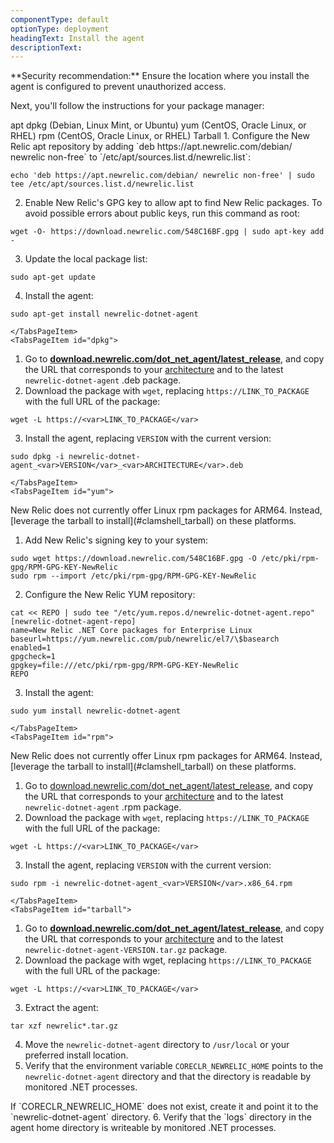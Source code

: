 ```yaml
---
componentType: default
optionType: deployment
headingText: Install the agent
descriptionText: 
---
```


<Callout variant="caution">
  **Security recommendation:** Ensure the location where you install the agent is configured to prevent unauthorized access.
</Callout>

Next, you'll follow the instructions for your package manager:

<Tabs>
  <TabsBar>
    <TabsBarItem id="apt">apt</TabsBarItem>       
    <TabsBarItem id="dpkg">dpkg (Debian, Linux Mint, or Ubuntu)</TabsBarItem>
    <TabsBarItem id="yum">yum (CentOS, Oracle Linux, or RHEL)</TabsBarItem>
    <TabsBarItem id="rpm">rpm (CentOS, Oracle Linux, or RHEL)</TabsBarItem>
    <TabsBarItem id="tarball">Tarball</TabsBarItem> 
  </TabsBar>

  <TabsPages>
    <TabsPageItem id="apt">
1. Configure the New Relic apt repository by adding `deb https://apt.newrelic.com/debian/ newrelic non-free` to `/etc/apt/sources.list.d/newrelic.list`:

  ```
  echo 'deb https://apt.newrelic.com/debian/ newrelic non-free' | sudo tee /etc/apt/sources.list.d/newrelic.list
  ```
2. Enable New Relic's GPG key to allow apt to find New Relic packages. To avoid possible errors about public keys, run this command as root:

  ```
  wget -O- https://download.newrelic.com/548C16BF.gpg | sudo apt-key add -
  ```
3. Update the local package list:

  ```
  sudo apt-get update
  ```
4. Install the agent:

  ```
  sudo apt-get install newrelic-dotnet-agent
  ```
    </TabsPageItem>
    <TabsPageItem id="dpkg">
1. Go to **[download.newrelic.com/dot_net_agent/latest_release](https://download.newrelic.com/dot_net_agent/latest_release/)**, and copy the URL that corresponds to your [architecture](/docs/agents/net-agent/getting-started/compatibility-requirements-net-agent#architecture) and to the latest `newrelic-dotnet-agent` .deb package.
2. Download the package with `wget`, replacing `https://LINK_TO_PACKAGE` with the full URL of the package:

  ```
  wget -L https://<var>LINK_TO_PACKAGE</var>
  ```
3. Install the agent, replacing `VERSION` with the current version:

  ```
  sudo dpkg -i newrelic-dotnet-agent_<var>VERSION</var>_<var>ARCHITECTURE</var>.deb
  ```
    </TabsPageItem>
    <TabsPageItem id="yum">
<Callout variant="important">
  New Relic does not currently offer Linux rpm packages for ARM64. Instead, [leverage the tarball to install](#clamshell_tarball) on these platforms.
</Callout>

1. Add New Relic's signing key to your system:
  ```
  sudo wget https://download.newrelic.com/548C16BF.gpg -O /etc/pki/rpm-gpg/RPM-GPG-KEY-NewRelic
  sudo rpm --import /etc/pki/rpm-gpg/RPM-GPG-KEY-NewRelic
  ```

2. Configure the New Relic YUM repository:

  ```
  cat << REPO | sudo tee "/etc/yum.repos.d/newrelic-dotnet-agent.repo"
  [newrelic-dotnet-agent-repo]
  name=New Relic .NET Core packages for Enterprise Linux
  baseurl=https://yum.newrelic.com/pub/newrelic/el7/\$basearch
  enabled=1
  gpgcheck=1
  gpgkey=file:///etc/pki/rpm-gpg/RPM-GPG-KEY-NewRelic
  REPO
  ```
3. Install the agent:

  ```
  sudo yum install newrelic-dotnet-agent
  ```
    </TabsPageItem>
    <TabsPageItem id="rpm">
<Callout variant="important">
  New Relic does not currently offer Linux rpm packages for ARM64. Instead, [leverage the tarball to install](#clamshell_tarball) on these platforms.
</Callout>

1. Go to [download.newrelic.com/dot_net_agent/latest_release](https://download.newrelic.com/dot_net_agent/latest_release/), and copy the URL that corresponds to your [architecture](/docs/agents/net-agent/getting-started/compatibility-requirements-net-agent#architecture) and to the latest `newrelic-dotnet-agent` .rpm package.
2. Download the package with `wget`, replacing `https://LINK_TO_PACKAGE` with the full URL of the package:

  ```
  wget -L https://<var>LINK_TO_PACKAGE</var>
  ```
3. Install the agent, replacing `VERSION` with the current version:

  ```
  sudo rpm -i newrelic-dotnet-agent_<var>VERSION</var>.x86_64.rpm
  ```
    </TabsPageItem>
    <TabsPageItem id="tarball">
1. Go to **[download.newrelic.com/dot_net_agent/latest_release](https://download.newrelic.com/dot_net_agent/latest_release)**, and copy the URL that corresponds to your [architecture](/docs/agents/net-agent/getting-started/compatibility-requirements-net-agent#architecture) and to the latest `newrelic-dotnet-agent-VERSION.tar.gz` package.
2. Download the package with wget, replacing `https://LINK_TO_PACKAGE` with the full URL of the package:

  ```
  wget -L https://<var>LINK_TO_PACKAGE</var>
  ```
3. Extract the agent:

  ```
  tar xzf newrelic*.tar.gz
  ```
4. Move the `newrelic-dotnet-agent` directory to `/usr/local` or your preferred install location.
5. Verify that the environment variable `CORECLR_NEWRELIC_HOME` points to the `newrelic-dotnet-agent` directory and that the directory is readable by monitored .NET processes.

  <Callout variant="important">
    If `CORECLR_NEWRELIC_HOME` does not exist, create it and point it to the `newrelic-dotnet-agent` directory.
  </Callout>
6. Verify that the `logs` directory in the agent home directory is writeable by monitored .NET processes.
    </TabsPageItem>

  </TabsPages>
</Tabs>


